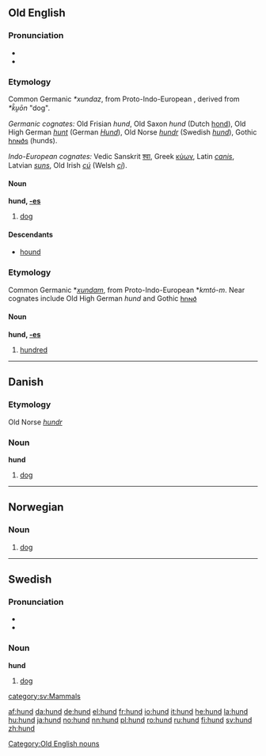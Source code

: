 {{see|Hund}}
==Old English==
===Pronunciation===
*{{IPA|/hʊnd/}}
*{{SAMPA|/hUnd/}}

===Etymology===
Common Germanic ''*xundaz'', from Proto-Indo-European {{IPAchar|''*k̑u̯n̥tós''}}, derived from ''*k̑u̯ōn'' "dog".

''Germanic cognates:'' Old Frisian ''hund'', Old Saxon ''hund'' (Dutch [[hond]]), Old High German ''[[hunt]]'' (German ''[[Hund]]''), Old Norse ''[[hundr]]'' (Swedish ''[[hund#Swedish|hund]]''), Gothic [[𐌷𐌿𐌽𐌳𐍃]] (hunds).

''Indo-European cognates:'' Vedic Sanskrit [[श्वा]], Greek [[κύων]], Latin ''[[canis]]'', Latvian ''[[suns]]'', Old Irish ''[[cú]]'' (Welsh ''[[ci]]'').

====Noun====
'''hund, [[Wiktionary Appendix:Old English strong declension|-es]]''' {{m}}

# [[dog]]

====Descendants====
*[[hound]]

===Etymology===
Common Germanic *''[[xundam]]'', from Proto-Indo-European *''kmtó-m''. Near cognates include Old High German ''hund'' and Gothic [[𐌷𐌿𐌽𐌳]]
====Noun====
'''hund, [[Wiktionary Appendix:Old English strong declension|-es]]''' {{n}}

# [[hundred]]

[[Category:Old English nouns]]

----

==Danish==
===Etymology===
Old Norse ''[[hundr]]''
===Noun===
'''hund''' 

# [[dog]]

----

==Norwegian==
===Noun===
{{no-noun-m1|hund}}
#[[dog#English|dog]]

----

==Swedish==
===Pronunciation===
*{{IPA|/hɵnd/}}
*{{SAMPA|/hu0nd/}}

{{sv-noun|gender=Common|hund|hunden|hundar|hundarna|hunds|hundens|hundars|hundarnas}}

===Noun===
'''hund''' 

# [[dog#English|dog]]

[[category:sv:Mammals]]

[[af:hund]]
[[da:hund]]
[[de:hund]]
[[el:hund]]
[[fr:hund]]
[[io:hund]]
[[it:hund]]
[[he:hund]]
[[la:hund]]
[[hu:hund]]
[[ja:hund]]
[[no:hund]]
[[nn:hund]]
[[pl:hund]]
[[ro:hund]]
[[ru:hund]]
[[fi:hund]]
[[sv:hund]]
[[zh:hund]]